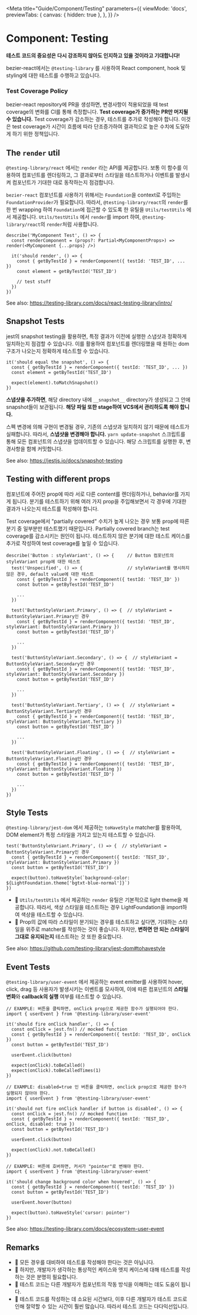 
<Meta
  title="Guide/Component/Testing"
  parameters={{
    viewMode: 'docs',
    previewTabs: {
      canvas: { hidden: true },
    },
  }}
/>

# Component: Testing

**테스트 코드의 중요성은 다시 강조하지 않아도 인지하고 있을 것이라고 기대합니다!**

bezier-react에서는 `@testing-library` 를 사용하여 React component, hook 및 styling에 대한 테스트를 수행하고 있습니다.

### Test Coverage Policy

bezier-react repository에 PR을 생성하면, 변경사항이 적용되었을 때 test coverage의 변화를 CI를 통해 측정합니다.
**Test coverage가 증가하는 PR만 머지될 수 있습니다.** Test coverage가 감소하는 경우, 테스트를 추가로 작성해야 합니다.
이것은 test coverage가 시간이 흐름에 따라 단조증가하여 결과적으로 높은 수치에 도달하게 하기 위한 정책입니다.

## The `render` util

`@testing-library/react` 에서는 `render` 라는 API를 제공합니다. 보통 이 함수를 이용하여 컴포넌트를 렌더링하고, 그 결과로부터 스타일을 테스트하거나 이벤트를 발생시켜 컴포넌트가 기대한 대로 동작하는지 점검합니다.

`bezier-react` 컴포넌트를 사용하기 위해서는 `Foundation`을 context로 주입하는 `FoundationProvider`가 필요합니다.
따라서, `@testing-library/react`의 `render`를 한 번 wrapping 하여 `Foundation`에 접근할 수 있도록 한 유틸을 `Utils/testUtils` 에서 제공합니다.
`Utils/testUtils` 에서 `render`를 import 하여, `@testing-library/react`의 `render`처럼 사용합니다.

```tsx
describe('MyComponent Test', () => {
  const renderComponent = (props?: Partial<MyComponentProps>) => render(<MyComponent {...props} />)

  it('should render', () => {
    const { getByTestId } = renderComponent({ testId: 'TEST_ID', ... })
    const element = getByTestId('TEST_ID')

    // test stuff
  })
})
```

See also: https://testing-library.com/docs/react-testing-library/intro/

## Snapshot Tests

jest의 snapshot testing을 활용하면, 특정 결과가 이전에 실행한 스냅샷과 정확하게 일치하는지 점검할 수 있습니다.
이를 활용하여 컴포넌트를 렌더링했을 때 원하는 dom 구조가 나오는지 정확하게 테스트할 수 있습니다.

```tsx
it('should equal the snapshot', () => {
  const { getByTestId } = renderComponent({ testId: 'TEST_ID', ... })
  const element = getByTestId('TEST_ID')

  expect(element).toMatchSnapshot()
})
```

**스냅샷을 추가하면**, 해당 directory 내에 `__snapshot__` directory가 생성되고 그 안에 snapshot들이 보관됩니다. **해당 파일 또한 stage하여 VCS에서 관리하도록 해야 합니다.**

스펙 변경에 의해 구현이 변경될 경우, 기존의 스냅샷과 일치하지 않기 때문에 테스트가 실패합니다. 따라서, **스냅샷을 변경해야 합니다.**
`yarn update-snapshot` 스크립트를 통해 모든 컴포넌트의 스냅샷을 업데이트할 수 있습니다. 해당 스크립트를 실행한 후, 변경사항을 함께 커밋합니다.

See also: https://jestjs.io/docs/snapshot-testing

## Testing with different props

컴포넌트에 주어진 prop에 따라 서로 다른 content를 렌더링하거나, behavior를 가지게 됩니다.
분기를 테스트하기 위해 여러 가지 prop을 주입해보면서 각 경우에 기대한 결과가 나오는지 테스트를 작성해야 합니다.

Test coverage에서 "partially covered" 수치가 높게 나오는 경우 보통 prop에 따른 분기 중 일부분만 테스트했기 때문입니다.
Partially covered branch는 test coverage를 감소시키는 원인이 됩니다. 테스트하지 않은 분기에 대한 테스트 케이스를 추가로 작성하여 test coverage를 높일 수 있습니다.

```tsx
describe('Button : styleVariant', () => {     // Button 컴포넌트의 styleVariant prop에 대한 테스트
  test('Unspecified', () => {                 // styleVariant를 명시하지 않은 경우, default value에 대한 테스트
    const { getByTestId } = renderComponent({ testId: 'TEST_ID' })
    const button = getByTestId('TEST_ID')

    ...
  })

  test('ButtonStyleVariant.Primary', () => {  // styleVariant = ButtonStyleVariant.Primary인 경우
    const { getByTestId } = renderComponent({ testId: 'TEST_ID', styleVariant: ButtonStyleVariant.Primary })
    const button = getByTestId('TEST_ID')

    ...
  })

  test('ButtonStyleVariant.Secondary', () => {  // styleVariant = ButtonStyleVariant.Secondary인 경우
    const { getByTestId } = renderComponent({ testId: 'TEST_ID', styleVariant: ButtonStyleVariant.Secondary })
    const button = getByTestId('TEST_ID')

    ...
  })

  test('ButtonStyleVariant.Tertiary', () => {  // styleVariant = ButtonStyleVariant.Tertiary인 경우
    const { getByTestId } = renderComponent({ testId: 'TEST_ID', styleVariant: ButtonStyleVariant.Tertiary })
    const button = getByTestId('TEST_ID')

    ...
  })

  test('ButtonStyleVariant.Floating', () => {  // styleVariant = ButtonStyleVariant.Floating인 경우
    const { getByTestId } = renderComponent({ testId: 'TEST_ID', styleVariant: ButtonStyleVariant.Floating })
    const button = getByTestId('TEST_ID')

    ...
  })
})
```

## Style Tests

`@testing-library/jest-dom` 에서 제공하는 `toHaveStyle` matcher를 활용하여, DOM element가 특정 스타일을 가지고 있는지 테스트할 수 있습니다.

```tsx
test('ButtonStyleVariant.Primary', () => {  // styleVariant = ButtonStyleVariant.Primary인 경우
  const { getByTestId } = renderComponent({ testId: 'TEST_ID', styleVariant: ButtonStyleVariant.Primary })
  const button = getByTestId('TEST_ID')

  expect(button).toHaveStyle(`background-color: ${LightFoundation.theme['bgtxt-blue-normal']}`)
})
```

- 📌 `Utils/testUtils` 에서 제공하는 `render` 유틸은 기본적으로 light theme을 제공합니다.
  따라서, 색상 스타일을 테스트하는 경우 LightFoundation을 import하여 색상을 테스트할 수 있습니다.
- 📌 Prop의 값에 따라 스타일이 분기되는 경우를 테스트하고 싶다면, 기대하는 스타일을 위주로 matcher를 작성하는 것이 좋습니다.
  하지만, **변하면 안 되는 스타일이 그대로 유지되는지** 테스트하는 것 또한 중요합니다.

See also: https://github.com/testing-library/jest-dom#tohavestyle

## Event Tests

`@testing-library/user-event` 에서 제공하는 event emitter를 사용하여 hover, click, drag 등 사용자가 발생시키는 이벤트를 모사하여, 이에 따른 컴포넌트의 **스타일 변화**와 **callback의 실행** 여부를 테스트할 수 있습니다.

```tsx
// EXAMPLE: 버튼을 클릭하면, onClick prop으로 제공한 함수가 실행되어야 한다.
import { userEvent } from '@testing-library/user-event'

it('should fire onClick handler', () => {
  const onClick = jest.fn() // mocked function
  const { getByTestId } = renderComponent({ testId: 'TEST_ID', onClick })
  const button = getByTestId('TEST_ID')

  userEvent.click(button)

  expect(onClick).toBeCalled()
  expect(onClick).toBeCalledTimes(1)
})

// EXAMPLE: disabled=true 인 버튼을 클릭하면, onclick prop으로 제공한 함수가 실행되지 않아야 한다.
import { userEvent } from '@testing-library/user-event'

it('should not fire onClick handler if button is disabled', () => {
  const onClick = jest.fn() // mocked function
  const { getByTestId } = renderComponent({ testId: 'TEST_ID', onClick, disabled: true })
  const button = getByTestId('TEST_ID')

  userEvent.click(button)

  expect(onClick).not.toBeCalled()
})

// EXAMPLE: 버튼에 호버하면, 커서가 "pointer"로 변해야 한다.
import { userEvent } from '@testing-library/user-event'

it('should change background color when hovered', () => {
  const { getByTestId } = renderComponent({ testId: 'TEST_ID' })
  const button = getByTestId('TEST_ID')

  userEvent.hover(button)

  expect(button).toHaveStyle('cursor: pointer')
})
```

See also: https://testing-library.com/docs/ecosystem-user-event

## Remarks

- 📌 모든 경우를 대비하여 테스트를 작성해야 한다는 것은 아닙니다.
- 📌 하지만, 개발자가 생각하는 통상적인 케이스와 엣지 케이스에 대해 테스트를 작성하는 것은 분명히 필요합니다.
- 📌 테스트 코드는 다른 개발자가 컴포넌트의 작동 방식을 이해하는 데도 도움이 됩니다.
- 📌 테스트 코드를 작성하는 데 소요된 시간보다, 이후 다른 개발자가 테스트 코드로 인해 절약할 수 있는 시간이 훨씬 많습니다. 따라서 테스트 코드는 다다익선입니다.

